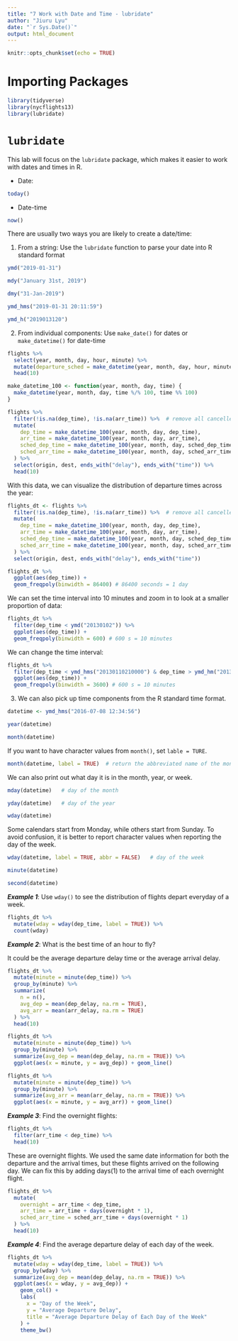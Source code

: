 ```yaml
---
title: "7 Work with Date and Time - lubridate"
author: "Jiuru Lyu"
date: "`r Sys.Date()`"
output: html_document
---
```


```r
knitr::opts_chunk$set(echo = TRUE)
```

# Importing Packages
```r
library(tidyverse)
library(nycflights13)
library(lubridate)
```
# `lubridate`

This lab will focus on the `lubridate` package, which makes it easier to work with dates and times in R.

- Date: 
```r
today() 
```

- Date-time
```r
now()
```

There are usually two ways you are likely to create a date/time:

1. From a string: Use the `lubridate` function to parse your date into R standard format

```r
ymd("2019-01-31")
```

```r
mdy("January 31st, 2019")
```

```r
dmy("31-Jan-2019")
```

```r
ymd_hms("2019-01-31 20:11:59")
```

```r
ymd_h("2019013120")
```

2. From individual components: Use `make_date()` for dates or `make_datetime()` for date-time

```r
flights %>%
  select(year, month, day, hour, minute) %>%
  mutate(departure_sched = make_datetime(year, month, day, hour, minute)) %>%
  head(10)
```

```r
make_datetime_100 <- function(year, month, day, time) {
  make_datetime(year, month, day, time %/% 100, time %% 100)
}

flights %>% 
  filter(!is.na(dep_time), !is.na(arr_time)) %>%  # remove all cancelled fights
  mutate(
    dep_time = make_datetime_100(year, month, day, dep_time),
    arr_time = make_datetime_100(year, month, day, arr_time),
    sched_dep_time = make_datetime_100(year, month, day, sched_dep_time),
    sched_arr_time = make_datetime_100(year, month, day, sched_arr_time)
  ) %>% 
  select(origin, dest, ends_with("delay"), ends_with("time")) %>%
  head(10)
```
With this data, we can visualize the distribution of departure times across the year:
```r
flights_dt <- flights %>% 
  filter(!is.na(dep_time), !is.na(arr_time)) %>%  # remove all cancelled fights
  mutate(
    dep_time = make_datetime_100(year, month, day, dep_time),
    arr_time = make_datetime_100(year, month, day, arr_time),
    sched_dep_time = make_datetime_100(year, month, day, sched_dep_time),
    sched_arr_time = make_datetime_100(year, month, day, sched_arr_time)
  ) %>% 
  select(origin, dest, ends_with("delay"), ends_with("time"))
```

```r
flights_dt %>%
  ggplot(aes(dep_time)) + 
  geom_freqpoly(binwidth = 86400) # 86400 seconds = 1 day
```

We can set the time interval into 10 minutes and zoom in to look at a smaller proportion of data: 
```r
flights_dt %>% 
  filter(dep_time < ymd("20130102")) %>% 
  ggplot(aes(dep_time)) + 
  geom_freqpoly(binwidth = 600) # 600 s = 10 minutes
```

We can change the time interval: 
```r
flights_dt %>% 
  filter(dep_time < ymd_hms("20130110210000") & dep_time > ymd_hm("201301080800")) %>% 
  ggplot(aes(dep_time)) + 
  geom_freqpoly(binwidth = 3600) # 600 s = 10 minutes
```

3. We can also pick up time components from the R standard time format. 

```r
datetime <- ymd_hms("2016-07-08 12:34:56")
```

```r
year(datetime)
```

```r
month(datetime)
```

If you want to have character values from `month()`, set `lable = TURE`.
```r
month(datetime, label = TRUE)  # return the abbreviated name of the month or weekday
```

We can also print out what day it is in the month, year, or week. 
```r
mday(datetime)   # day of the month
```

```r
yday(datetime)   # day of the year
```

```r
wday(datetime) 
```

Some calendars start from Monday, while others start from Sunday. To avoid confusion, it is better to report character values when reporting the day of the week. 
```r
wday(datetime, label = TRUE, abbr = FALSE)   # day of the week
```

```r
minute(datetime)
```

```r
second(datetime)
```

***Example 1***: Use `wday()` to see the distribution of flights depart everyday of a week.

```r
flights_dt %>%
  mutate(wday = wday(dep_time, label = TRUE)) %>%
  count(wday)
```

***Example 2***: What is the best time of an hour to fly?

It could be the average departure delay time or the average arrival delay. 
```r
flights_dt %>%
  mutate(minute = minute(dep_time)) %>%
  group_by(minute) %>%
  summarize(
    n = n(),
    avg_dep = mean(dep_delay, na.rm = TRUE), 
    avg_arr = mean(arr_delay, na.rm = TRUE)
  ) %>%
  head(10)
```

```r
flights_dt %>%
  mutate(minute = minute(dep_time)) %>%
  group_by(minute) %>%
  summarize(avg_dep = mean(dep_delay, na.rm = TRUE)) %>%
  ggplot(aes(x = minute, y = avg_dep)) + geom_line()
```

```r
flights_dt %>%
  mutate(minute = minute(dep_time)) %>%
  group_by(minute) %>%
  summarize(avg_arr = mean(arr_delay, na.rm = TRUE)) %>%
  ggplot(aes(x = minute, y = avg_arr)) + geom_line()
```

***Example 3***: Find the overnight flights: 
```r
flights_dt %>% 
  filter(arr_time < dep_time) %>%
  head(10)
```

These are overnight flights. We used the same date information for both the departure and the arrival times, but these flights arrived on the following day. We can fix this by adding days(1) to the arrival time of each overnight flight.

```r
flights_dt %>% 
  mutate(
    overnight = arr_time < dep_time,
    arr_time = arr_time + days(overnight * 1),
    sched_arr_time = sched_arr_time + days(overnight * 1)
  ) %>%
  head(10)
```

***Example 4***: Find the average departure delay of each day of the week. 
```r
flights_dt %>%
  mutate(wday = wday(dep_time, label = TRUE)) %>%
  group_by(wday) %>%
  summarize(avg_dep = mean(dep_delay, na.rm = TRUE)) %>%
  ggplot(aes(x = wday, y = avg_dep)) + 
    geom_col() + 
    labs(
      x = "Day of the Week",
      y = "Average Departure Delay",
      title = "Average Departure Delay of Each Day of the Week"
    ) + 
    theme_bw()
```

